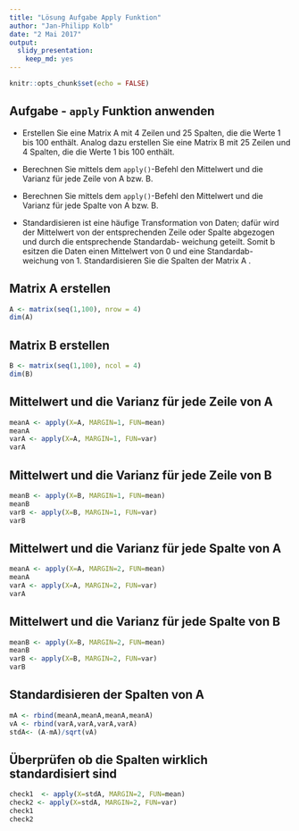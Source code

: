 ```yaml
---
title: "Lösung Aufgabe Apply Funktion"
author: "Jan-Philipp Kolb"
date: "2 Mai 2017"
output: 
  slidy_presentation: 
    keep_md: yes
---
```


```r
knitr::opts_chunk$set(echo = FALSE)
```


## Aufgabe - `apply` Funktion anwenden

- Erstellen Sie eine Matrix A mit 4 Zeilen und 25 Spalten, die die Werte 1 bis 100 enthält. Analog dazu erstellen Sie eine Matrix B mit 25 Zeilen und 4 Spalten, die die Werte 1 bis 100 enthält.

- Berechnen Sie mittels dem `apply()`-Befehl den Mittelwert und die Varianz für jede Zeile von A bzw. B.

- Berechnen Sie mittels dem `apply()`-Befehl den Mittelwert und die Varianz für jede Spalte von A bzw. B.

- Standardisieren ist eine häufige Transformation von        Daten;        dafür        wird        der        Mittelwert        von der entsprechenden        Zeile        oder        Spalte        abgezogen        und        durch        die        entsprechende        Standardab-
weichung         geteilt.             Somit         b esitzen         die         Daten         einen         Mittelwert         von         0         und         eine         Standardab-
weichung        von        1.           Standardisieren        Sie        die        Spalten        der        Matrix
A
.

## Matrix A erstellen

<!--
Basierend auf:
http://www.uni-leipzig.de/~zuber/teaching/ws12/r-kurs/praxis/U2.R
-->

```r
A <- matrix(seq(1,100), nrow = 4)
dim(A)
```

## Matrix B erstellen

```r
B <- matrix(seq(1,100), ncol = 4)
dim(B)
```

## Mittelwert und die Varianz für jede Zeile von A

```r
meanA <- apply(X=A, MARGIN=1, FUN=mean)
meanA
varA <- apply(X=A, MARGIN=1, FUN=var)
varA
```

## Mittelwert und die Varianz für jede Zeile von B

```r
meanB <- apply(X=B, MARGIN=1, FUN=mean)
meanB
varB <- apply(X=B, MARGIN=1, FUN=var)
varB
```

## Mittelwert und die Varianz für jede Spalte von A

```r
meanA <- apply(X=A, MARGIN=2, FUN=mean)
meanA
varA <- apply(X=A, MARGIN=2, FUN=var)
varA
```

## Mittelwert und die Varianz für jede Spalte von B

```r
meanB <- apply(X=B, MARGIN=2, FUN=mean)
meanB
varB <- apply(X=B, MARGIN=2, FUN=var)
varB
```

## Standardisieren der Spalten von A

```r
mA <- rbind(meanA,meanA,meanA,meanA)
vA <- rbind(varA,varA,varA,varA)
stdA<- (A-mA)/sqrt(vA)
```

## Überprüfen ob die Spalten wirklich standardisiert sind

```r
check1  <- apply(X=stdA, MARGIN=2, FUN=mean)
check2 <- apply(X=stdA, MARGIN=2, FUN=var)
check1
check2
```

